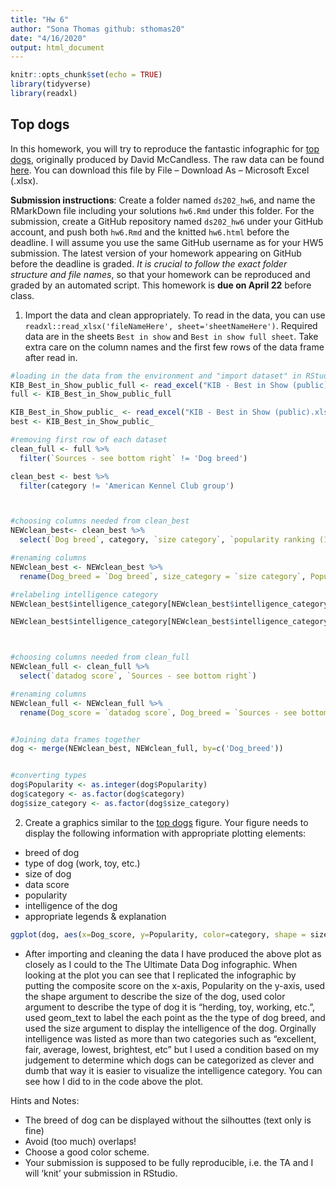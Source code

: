 ```yaml
---
title: "Hw 6"
author: "Sona Thomas github: sthomas20"
date: "4/16/2020"
output: html_document
---
```


```r
knitr::opts_chunk$set(echo = TRUE)
library(tidyverse)
library(readxl)
```

## Top dogs

In this homework, you will try to reproduce the fantastic infographic for [top dogs](https://informationisbeautiful.net/visualizations/best-in-show-whats-the-top-data-dog/), originally produced by David McCandless. The raw data can be found [here](https://docs.google.com/spreadsheets/d/1l_HfF5EaN-QgnLc2UYdCc7L2CVrk0p3VdGB1godOyhk/edit#gid=10). You can download this file by File -- Download As -- Microsoft Excel (.xlsx).

**Submission instructions**: Create a folder named `ds202_hw6`, and name the RMarkDown file including your solutions `hw6.Rmd` under this folder. For the submission, create a GitHub repository named `ds202_hw6` under your GitHub account, and push both `hw6.Rmd` and the knitted `hw6.html` before the deadline. I will assume you use the same GitHub username as for your HW5 submission. The latest version of your homework appearing on GitHub before the deadline is graded. *It is crucial to follow the exact folder structure and file names*, so that your homework can be reproduced and graded by an automated script. This homework is **due on April 22** before class.

1. Import the data and clean appropriately. To read in the data, you can use `readxl::read_xlsx('fileNameHere', sheet='sheetNameHere')`. Required data are in the sheets `Best in show` and `Best in show full sheet`. Take extra care on the column names and the first few rows of the data frame after read in.
```r
#loading in the data from the environment and "import dataset" in RStudio
KIB_Best_in_Show_public_full <- read_excel("KIB - Best in Show (public).xlsx", sheet = "Best in show full sheet", range = "A3:BS178")
full <- KIB_Best_in_Show_public_full

KIB_Best_in_Show_public_ <- read_excel("KIB - Best in Show (public).xlsx", sheet = "Best in show", range = "A6:BS181")
best <- KIB_Best_in_Show_public_

#removing first row of each dataset 
clean_full <- full %>%
  filter(`Sources - see bottom right` != 'Dog breed')

clean_best <- best %>%
  filter(category != 'American Kennel Club group')



#choosing columns needed from clean_best
NEWclean_best<- clean_best %>%
  select(`Dog breed`, category, `size category`, `popularity ranking (1-173, 1 = most popular)`, `intelligence category`)

#renaming columns
NEWclean_best <- NEWclean_best %>%
  rename(Dog_breed = `Dog breed`, size_category = `size category`, Popularity = `popularity ranking (1-173, 1 = most popular)`, intelligence_category = `intelligence category`)

#relabeling intelligence category
NEWclean_best$intelligence_category[NEWclean_best$intelligence_category == 'Above average'| NEWclean_best$intelligence_category == 'Brightest' | NEWclean_best$intelligence_category == 'Excellent'] <- 'Clever'

NEWclean_best$intelligence_category[NEWclean_best$intelligence_category == 'no data'| NEWclean_best$intelligence_category == 'Lowest' | NEWclean_best$intelligence_category == 'Fair'| NEWclean_best$intelligence_category == 'Average'] <- 'Dumb'



#choosing columns needed from clean_full
NEWclean_full <- clean_full %>%
  select(`datadog score`, `Sources - see bottom right`)

#renaming columns 
NEWclean_full <- NEWclean_full %>%
  rename(Dog_score = `datadog score`, Dog_breed = `Sources - see bottom right`)


#Joining data frames together
dog <- merge(NEWclean_best, NEWclean_full, by=c('Dog_breed'))


#converting types
dog$Popularity <- as.integer(dog$Popularity)
dog$category <- as.factor(dog$category)
dog$size_category <- as.factor(dog$size_category)


```

2. Create a graphics similar to the  [top dogs](https://informationisbeautiful.net/visualizations/best-in-show-whats-the-top-data-dog/) figure. Your figure needs to display the following information with appropriate plotting elements:

- breed of dog
- type of dog (work, toy, etc.)
- size of dog
- data score 
- popularity
- intelligence of the dog
- appropriate legends & explanation

```r
ggplot(dog, aes(x=Dog_score, y=Popularity, color=category, shape = size_category, size = intelligence_category)) + geom_point() + geom_text(aes(label = Dog_breed), check_overlap = TRUE, vjust=-1) + theme(panel.background = element_rect(fill = 'antiquewhite', colour = 'black'), plot.background = element_rect(fill = "antiquewhite"), legend.background = element_rect(fill = "antiquewhite"), legend.key = element_rect(fill = 'antiquewhite'), plot.caption = element_text(hjust = 0)) + scale_color_brewer(palette="Dark2") + theme(panel.grid.major = element_blank(), panel.grid.minor = element_blank()) + labs(caption = "Our Data score: Intelligence, Costs, Longevity, Grooming, Ailments, Appetite" , color = "Category", shape='Size', size= 'Intelligence') + xlab("Dog score") + ggtitle('Best in Show: The Ultimate Data Dog')

```
 - After importing and cleaning the data I have produced the above plot as closely as I could to the The Ultimate Data Dog infographic. When looking at the plot you can see that I replicated the infographic by putting the composite score on the x-axis, Popularity on the y-axis, used the shape argument to describe the size of the dog, used color argument to describe the type of dog it is "herding, toy, working, etc.", used geom_text to label the each point as the the type of dog breed, and used the size argument to display the intelligence of the dog. Orginally intelligence was listed as more than two categories such as "excellent, fair, average, lowest, brightest, etc" but I used a condition based on my judgement to determine which dogs can be categorized as clever and dumb that way it is easier to visualize the intelligence category. You can see how I did to in the code above the plot. 


Hints and Notes:

- The breed of dog can be displayed without the silhouttes (text only is fine)
- Avoid (too much) overlaps!
- Choose a good color scheme.
- Your submission is supposed to be fully reproducible, i.e. the TA and I will 'knit' your submission in RStudio. 